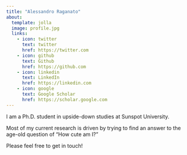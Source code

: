 ```yaml
---
title: "Alessandro Raganato"
about:
  template: jolla
  image: profile.jpg
  links:
    - icon: twitter
      text: twitter
      href: https://twitter.com
    - icon: github
      text: Github
      href: https://github.com
    - icon: linkedin
      text: LinkedIn
      href: https://linkedin.com
    - icon: google
      text: Google Scholar
      href: https://scholar.google.com
---
```


I am a Ph.D. student in upside-down studies at Sunspot University.

Most of my current research is driven by trying to find an answer to the age-old question of “How cute am I?"

Please feel free to get in touch!